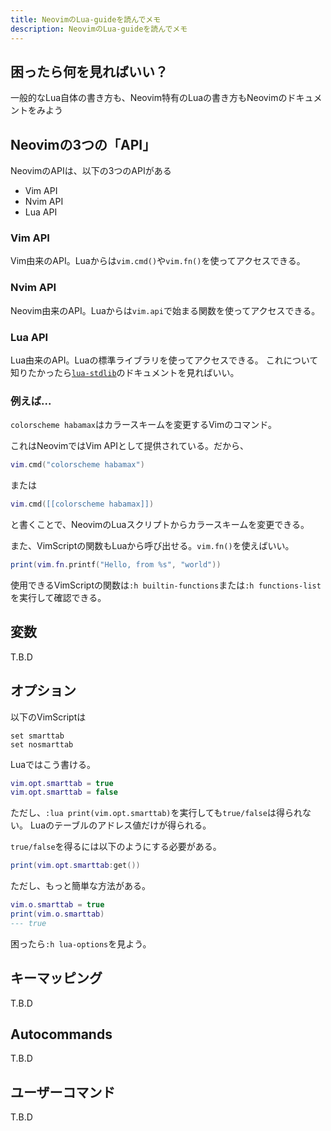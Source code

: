 ```yaml
---
title: NeovimのLua-guideを読んでメモ
description: NeovimのLua-guideを読んでメモ
---
```



## 困ったら何を見ればいい？

一般的なLua自体の書き方も、Neovim特有のLuaの書き方もNeovimのドキュメントをみよう

<LinkPreview id="https://neovim.io/doc/user/luaref.html#lua-stack" />

<LinkPreview id="https://neovim.io/doc/user/lua-guide.html#lua-guide" />

<LinkPreview id="https://neovim.io/doc/user/lua.html#lua-concepts" />

## Neovimの3つの「API」

NeovimのAPIは、以下の3つのAPIがある

- Vim API
- Nvim API
- Lua API

### Vim API

Vim由来のAPI。Luaからは`vim.cmd()`や`vim.fn()`を使ってアクセスできる。

### Nvim API

Neovim由来のAPI。Luaからは`vim.api`で始まる関数を使ってアクセスできる。

### Lua API

Lua由来のAPI。Luaの標準ライブラリを使ってアクセスできる。
これについて知りたかったら[`lua-stdlib`](https://neovim.io/doc/user/lua.html#lua-stdlib)のドキュメントを見ればいい。

### 例えば...

`colorscheme habamax`はカラースキームを変更するVimのコマンド。

これはNeovimではVim APIとして提供されている。だから、

```lua
vim.cmd("colorscheme habamax")
```

または

```lua
vim.cmd([[colorscheme habamax]])
```

と書くことで、NeovimのLuaスクリプトからカラースキームを変更できる。

また、VimScriptの関数もLuaから呼び出せる。`vim.fn()`を使えばいい。

```lua
print(vim.fn.printf("Hello, from %s", "world"))
```

使用できるVimScriptの関数は`:h builtin-functions`または`:h functions-list`を実行して確認できる。

<LinkPreview id="https://neovim.io/doc/user/builtin.html#builtin-functions" />

<LinkPreview id="https://neovim.io/doc/user/usr_41.html#function-list" />

## 変数

T.B.D

## オプション

以下のVimScriptは

```vim
set smarttab
set nosmarttab
```

Luaではこう書ける。

```lua
vim.opt.smarttab = true
vim.opt.smarttab = false
```

ただし、`:lua print(vim.opt.smarttab)`を実行しても`true/false`は得られない。
Luaのテーブルのアドレス値だけが得られる。

`true/false`を得るには以下のようにする必要がある。

```lua
print(vim.opt.smarttab:get())
```

ただし、もっと簡単な方法がある。

```lua
vim.o.smarttab = true
print(vim.o.smarttab)
--- true
```

困ったら`:h lua-options`を見よう。

## キーマッピング

T.B.D

## Autocommands

T.B.D

## ユーザーコマンド

T.B.D
